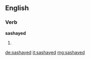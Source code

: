 ==English==

===Verb===
'''sashayed'''

# {{en-past of|sashay}}

[[de:sashayed]]
[[it:sashayed]]
[[mg:sashayed]]